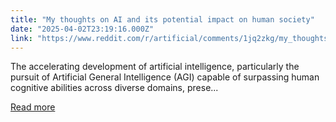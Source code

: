 ```yaml
---
title: "My thoughts on AI and its potential impact on human society"
date: "2025-04-02T23:19:16.000Z"
link: "https://www.reddit.com/r/artificial/comments/1jq2zkg/my_thoughts_on_ai_and_its_potential_impact_on/"
---
```


The accelerating development of artificial intelligence, particularly the pursuit of Artificial General Intelligence (AGI) capable of surpassing human cognitive abilities across diverse domains, prese...

[Read more](https://www.reddit.com/r/artificial/comments/1jq2zkg/my_thoughts_on_ai_and_its_potential_impact_on/)
